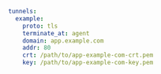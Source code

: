```yaml
tunnels:
  example:
    proto: tls
    terminate_at: agent
    domain: app.example.com
    addr: 80
    crt: /path/to/app-example-com-crt.pem
    key: /path/to/app-example-com-key.pem
```
